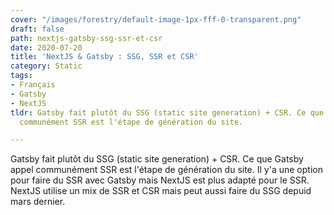 ```yaml
---
cover: "/images/forestry/default-image-1px-fff-0-transparent.png"
draft: false
path: nextjs-gatsby-ssg-ssr-et-csr
date: 2020-07-20
title: 'NextJS & Gatsby : SSG, SSR et CSR'
category: Static
tags:
- Français
- Gatsby
- NextJS
tldr: Gatsby fait plutôt du SSG (static site generation) + CSR. Ce que Gatsby appel
  communément SSR est l'étape de génération du site.

---
```

Gatsby fait plutôt du SSG (static site generation) + CSR. Ce que Gatsby appel communément SSR est l'étape de génération du site. Il y'a une option pour faire du SSR avec Gatsby mais NextJS est plus adapté pour le SSR. NextJS utilise un mix de SSR et CSR mais peut aussi faire du SSG depuid mars dernier.